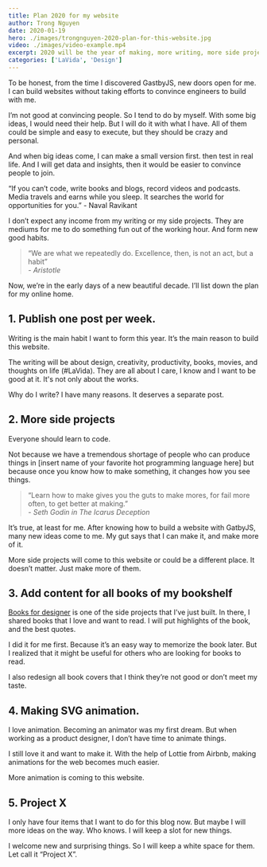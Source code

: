 ```yaml
---
title: Plan 2020 for my website
author: Trong Nguyen
date: 2020-01-19
hero: ./images/trongnguyen-2020-plan-for-this-website.jpg
video: ./images/video-example.mp4
excerpt: 2020 will be the year of making, more writing, more side projects, more books, more crazy things.
categories: ['LaVida', 'Design']
---
```


To be honest, from the time I discovered GastbyJS, new doors open for me. I can build websites without taking efforts to convince engineers to build with me.

I’m not good at convincing people. So I tend to do by myself. With some big ideas, I would need their help. But I will do it with what I have. All of them could be simple and easy to execute, but they should be crazy and personal.

And when big ideas come, I can make a small version first. then test in real life. And I will get data and insights, then it would be easier to convince people to join.

“If you can’t code, write books and blogs, record videos and podcasts. Media travels and earns while you sleep. It searches the world for opportunities for you.” - Naval Ravikant

I don’t expect any income from my writing or my side projects. They are mediums for me to do something fun out of the working hour. And form new good habits.

> “We are what we repeatedly do. Excellence, then, is not an act, but a habit”  
> <cite>- Aristotle </cite>  

Now, we’re in the early days of a new beautiful decade. I’ll list down the plan for my online home.

## 1. Publish one post per week.
Writing is the main habit I want to form this year. It’s the main reason to build this website.

The writing will be about design, creativity, productivity, books, movies, and thoughts on life (#LaVida). They are all about I care, I know and I want to be good at it. It's not only about the works.

Why do I write? I have many reasons. It deserves a separate post.

## 2. More side projects
Everyone should learn to code.

Not because we have a tremendous shortage of people who can produce things in [insert name of your favorite hot programming language here] but because once you know how to make something, it changes how you see things.

> “Learn how to make gives you the guts to make mores, for fail more often, to get better at making.”  
> <cite> - Seth Godin in The Icarus Deception</cite>  

It’s true, at least for me. After knowing how to build a website with GatbyJS, many new ideas come to me. My gut says that I can make it, and make more of it.

More side projects will come to this website or could be a different place. It doesn’t matter. Just make more of them.

## 3. Add content for all books of my bookshelf
[Books for designer](https://trongnguyen.co/books-for-product-designers) is one of the side projects that I’ve just built. In there, I shared books that I love and want to read. I will put highlights of the book, and the best quotes.

I did it for me first. Because it’s an easy way to memorize the book later. But I realized that it might be useful for others who are looking for books to read.

I also redesign all book covers that I think they’re not good or don’t meet my taste.

## 4. Making SVG animation.
I love animation. Becoming an animator was my first dream. But when working as a product designer, I don’t have time to animate things.

I still love it and want to make it. With the help of Lottie from Airbnb, making animations for the web becomes much easier.

More animation is coming to this website.

## 5. Project X
I only have four items that I want to do for this blog now. But maybe I will more ideas on the way. Who knows. I will keep a slot for new things.

I welcome new and surprising things. So I will keep a white space for them. Let call it “Project X”.
